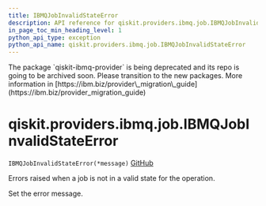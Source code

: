 ```yaml
---
title: IBMQJobInvalidStateError
description: API reference for qiskit.providers.ibmq.job.IBMQJobInvalidStateError
in_page_toc_min_heading_level: 1
python_api_type: exception
python_api_name: qiskit.providers.ibmq.job.IBMQJobInvalidStateError
---
```


<Admonition title="Warning" type="caution">
  The package `qiskit-ibmq-provider` is being deprecated and its repo is going to be archived soon. Please transition to the new packages. More information in [https://ibm.biz/provider\_migration\_guide](https://ibm.biz/provider_migration_guide)
</Admonition>

# qiskit.providers.ibmq.job.IBMQJobInvalidStateError

<span id="qiskit.providers.ibmq.job.IBMQJobInvalidStateError" />

`IBMQJobInvalidStateError(*message)` [GitHub](https://github.com/qiskit/qiskit-ibmq-provider/tree/stable/0.20/qiskit/providers/ibmq/job/exceptions.py "view source code")

Errors raised when a job is not in a valid state for the operation.

Set the error message.

